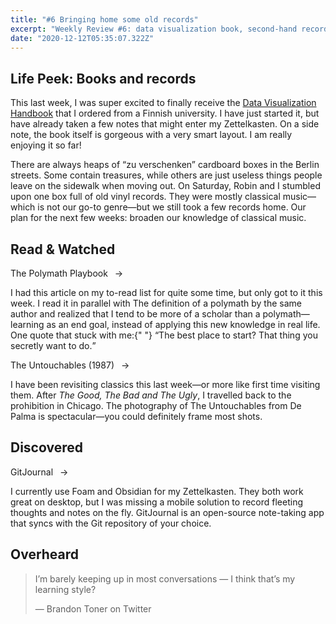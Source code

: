 ```yaml
---
title: "#6 Bringing home some old records"
excerpt: "Weekly Review #6: data visualization book, second-hand records, old movies and open-source apps"
date: "2020-12-12T05:35:07.322Z"
---
```


## Life Peek: Books and records

This last week, I was super excited to finally receive the [Data Visualization Handbook](https://shop.aalto.fi/p/971-data-visualization-handbook/) that I ordered from a Finnish university. I have just started it, but have already taken a few notes that might enter my Zettelkasten. On a side note, the book itself is gorgeous with a very smart layout. I am really enjoying it so far!

There are always heaps of “zu verschenken” cardboard boxes in the Berlin streets. Some contain treasures, while others are just useless things people leave on the sidewalk when moving out. On Saturday, Robin and I stumbled upon one box full of old vinyl records. They were mostly classical music—which is not our go-to genre—but we still took a few records home. Our plan for the next few weeks: broaden our knowledge of classical music.

## Read & Watched

<Flex>
  <Column size="1">
    <p>
      <Link href="https://salman.io/blog/polymath-playbook">
        The Polymath Playbook
      </Link>
      &ensp;→
    </p>
  </Column>
  <Column size="2">
    <p>
      I had this article on my to-read list for quite some time, but only got to
      it this week. I read it in parallel with The definition of a polymath by
      the same author and realized that I tend to be more of a scholar than a
      polymath—learning as an end goal, instead of applying this new knowledge
      in real life. One quote that stuck with me:{" "}
      <q>The best place to start? That thing you secretly want to do.</q>
    </p>
  </Column>
</Flex>

<Flex>
  <Column size="1">
    <p>
      <Link href="https://letterboxd.com/hgcle/film/the-untouchables/">
        The Untouchables (1987)
      </Link>
      &ensp;→
    </p>
  </Column>
  <Column size="2">
    <p>
      I have been revisiting classics this last week—or more like first time
      visiting them. After <cite>The Good, The Bad and The Ugly</cite>, I
      travelled back to the prohibition in Chicago. The photography of The
      Untouchables from De Palma is spectacular—you could definitely frame most
      shots.
    </p>
  </Column>
</Flex>

## Discovered

<Flex>
  <Column size="1">
    <p>
      <Link href="https://github.com/GitJournal/GitJournal">GitJournal</Link>
      &ensp;→
    </p>
  </Column>
  <Column size="2">
    <p>
      I currently use Foam and Obsidian for my Zettelkasten. They both work
      great on desktop, but I was missing a mobile solution to record fleeting
      thoughts and notes on the fly. GitJournal is an open-source note-taking
      app that syncs with the Git repository of your choice.
    </p>
  </Column>
</Flex>

## Overheard

> I’m barely keeping up in most conversations — I think that’s my learning style?
>
> — Brandon Toner on Twitter
